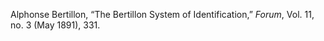 Alphonse Bertillon, “The Bertillon System of Identification,” _Forum_, Vol.
11, no. 3 (May 1891), 331.
